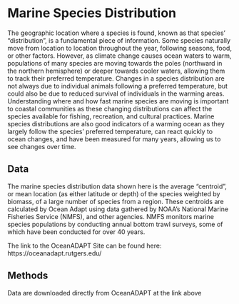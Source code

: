 # Marine Species Distribution

The geographic location where a species is found, known as that species’ “distribution”, is a fundamental piece of information. Some species naturally move from location to location throughout the year, following seasons, food, or other factors. However, as climate change causes ocean waters to warm, populations of many species are moving towards the poles (northward in the northern hemisphere) or deeper towards cooler waters, allowing them to track their preferred temperature. Changes in a species distribution are not always due to individual animals following a preferred temperature, but could also be due to reduced survival of individuals in the warming areas. Understanding where and how fast marine species are moving is important to coastal communities as these changing distributions can affect the species available for fishing, recreation, and cultural practices. Marine species distributions are also good indicators of a warming ocean as they largely follow the species’ preferred temperature, can react quickly to ocean changes, and have been measured for many years, allowing us to see changes over time.  

## Data
The marine species distribution data shown here is the average “centroid”, or mean location (as either latitude or depth) of the species weighted by biomass, of a large number of species from a region. These centroids are calculated by Ocean Adapt using data gathered by NOAA’s National Marine Fisheries Service (NMFS), and other agencies. NMFS monitors marine species populations by conducting annual bottom trawl surveys, some of which have been conducted for over 40 years.

The link to the OceanADAPT Site can be found here: https://oceanadapt.rutgers.edu/

## Methods
Data are downloaded directly from OceanADAPT at the link above

